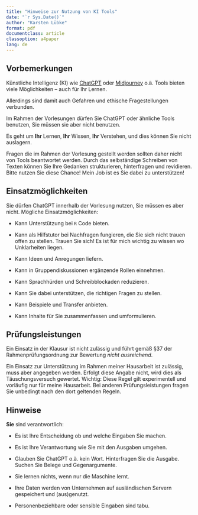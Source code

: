 ```yaml
---
title: "Hinweise zur Nutzung von KI Tools"
date: "`r Sys.Date()`"
author: "Karsten Lübke"
format: pdf
documentclass: article
classoption: a4paper
lang: de
---
```


## Vorbemerkungen

Künstliche Intelligenz (KI) wie [ChatGPT](https://chat.openai.com/) oder [Midjourney](https://www.midjourney.com/) o.ä. Tools bieten viele Möglichkeiten -- auch für Ihr Lernen.

Allerdings sind damit auch Gefahren und ethische Fragestellungen verbunden.

Im Rahmen der Vorlesungen dürfen Sie ChatGPT oder ähnliche Tools benutzen, Sie müssen sie aber nicht benutzen.

Es geht um **Ihr** Lernen, **Ihr** Wissen, **Ihr** Verstehen, und dies können Sie nicht auslagern. 

Fragen die im Rahmen der Vorlesung gestellt werden sollten daher nicht von Tools beantwortet werden. Durch das selbständige Schreiben von Texten können Sie Ihre Gedanken strukturieren, hinterfragen und revidieren. Bitte nutzen Sie diese Chance! Mein Job ist es Sie dabei zu unterstützen!

## Einsatzmöglichkeiten

Sie dürfen ChatGPT innerhalb der Vorlesung nutzen, Sie müssen es aber nicht. Mögliche Einsatzmöglichkeiten:

- Kann Unterstützung bei `R` Code bieten. 

- Kann als Hilfstutor bei Nachfragen fungieren, die Sie sich nicht trauen offen zu stellen. Trauen Sie sich! Es ist für mich wichtig zu wissen wo Unklarheiten liegen.

- Kann Ideen und Anregungen liefern.

- Kann in Gruppendiskussionen ergänzende Rollen einnehmen.

- Kann Sprachhürden und Schreibblockaden reduzieren.

- Kann Sie dabei unterstützen, die richtigen Fragen zu stellen.

- Kann Beispiele und Transfer anbieten.

- Kann Inhalte für Sie zusammenfassen und umformulieren.


## Prüfungsleistungen

Ein Einsatz in der Klausur ist nicht zulässig und führt gemäß §37 der Rahmenprüfungsordnung zur Bewertung *nicht ausreichend*.

Ein Einsatz zur Unterstützung im Rahmen meiner Hausarbeit ist zulässig, muss aber angegeben werden. Erfolgt diese Angabe nicht, wird dies als Täuschungsversuch gewertet. Wichtig: Diese Regel gilt experimentell und vorläufig nur für meine Hausarbeit. Bei anderen Prüfungsleistungen fragen Sie unbedingt nach den dort geltenden Regeln. 

## Hinweise

**Sie** sind verantwortlich:

- Es ist Ihre Entscheidung ob und welche Eingaben Sie machen.

- Es ist Ihre Verantwortung wie Sie mit den Ausgaben umgehen.

- Glauben Sie ChatGPT o.ä. kein Wort. Hinterfragen Sie die Ausgabe. Suchen Sie Belege und Gegenargumente.

- Sie lernen nichts, wenn nur die Maschine lernt.

- Ihre Daten werden von Unternehmen auf ausländischen Servern gespeichert und (aus)genutzt.

- Personenbeziehbare oder sensible Eingaben sind tabu.



